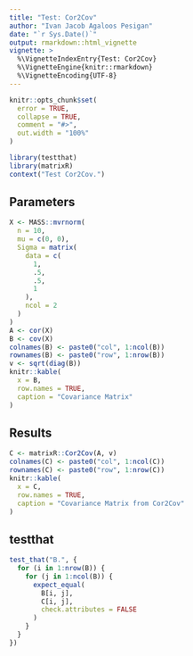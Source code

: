 ```yaml
---
title: "Test: Cor2Cov"
author: "Ivan Jacob Agaloos Pesigan"
date: "`r Sys.Date()`"
output: rmarkdown::html_vignette
vignette: >
  %\VignetteIndexEntry{Test: Cor2Cov}
  %\VignetteEngine{knitr::rmarkdown}
  %\VignetteEncoding{UTF-8}
---
```



```r
knitr::opts_chunk$set(
  error = TRUE,
  collapse = TRUE,
  comment = "#>",
  out.width = "100%"
)
```



```r
library(testthat)
library(matrixR)
context("Test Cor2Cov.")
```


## Parameters


```r
X <- MASS::mvrnorm(
  n = 10,
  mu = c(0, 0),
  Sigma = matrix(
    data = c(
      1,
      .5,
      .5,
      1
    ),
    ncol = 2
  )
)
A <- cor(X)
B <- cov(X)
colnames(B) <- paste0("col", 1:ncol(B))
rownames(B) <- paste0("row", 1:nrow(B))
v <- sqrt(diag(B))
knitr::kable(
  x = B,
  row.names = TRUE,
  caption = "Covariance Matrix"
)
```


## Results


```r
C <- matrixR::Cor2Cov(A, v)
colnames(C) <- paste0("col", 1:ncol(C))
rownames(C) <- paste0("row", 1:nrow(C))
knitr::kable(
  x = C,
  row.names = TRUE,
  caption = "Covariance Matrix from Cor2Cov"
)
```


## testthat


```r
test_that("B.", {
  for (i in 1:nrow(B)) {
    for (j in 1:ncol(B)) {
      expect_equal(
        B[i, j],
        C[i, j],
        check.attributes = FALSE
      )
    }
  }
})
```

